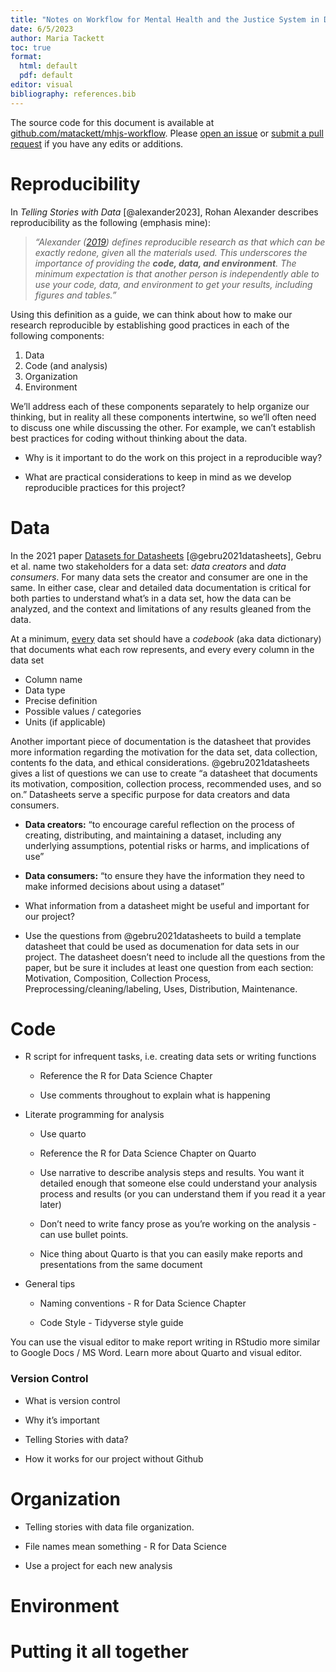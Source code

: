 ```yaml
---
title: "Notes on Workflow for Mental Health and the Justice System in Durham County"
date: 6/5/2023
author: Maria Tackett
toc: true
format: 
  html: default
  pdf: default
editor: visual
bibliography: references.bib
---
```


::: callout-note
The source code for this document is available at [github.com/matackett/mhjs-workflow](https://github.com/matackett/mhjs-workflow). Please [open an issue](https://github.com/matackett/mhjs-workflow/issues) or [submit a pull request](https://github.com/matackett/mhjs-workflow/pulls) if you have any edits or additions.
:::

# Reproducibility  

In *Telling Stories with Data* [@alexander2023], Rohan Alexander describes reproducibility as the following (emphasis mine):

> *"Alexander ([2019](https://tellingstorieswithdata.com/99-references.html#ref-Alexander2019)) defines reproducible research as that which can be exactly redone, given* all *the materials used. This underscores the importance of providing the **code, data, and environment**. The minimum expectation is that another person is independently able to use your code, data, and environment to get your results, including figures and tables."*

Using this definition as a guide, we can think about how to make our research reproducible by establishing good practices in each of the following components:

1.  Data
2.  Code (and analysis)
3.  Organization
4.  Environment

We'll address each of these components separately to help organize our thinking, but in reality all these components intertwine, so we'll often need to discuss one while discussing the other. For example, we can't establish best practices for coding without thinking about the data.

::: {.callout-important appearance="simple" icon="false"}
-   Why is it important to do the work on this project in a reproducible way?

-   What are practical considerations to keep in mind as we develop reproducible practices for this project?
:::

# Data

In the 2021 paper [Datasets for Datasheets](https://arxiv.org/pdf/1803.09010) [@gebru2021datasheets], Gebru et al. name two stakeholders for a data set: *data creators* and *data consumers*. For many data sets the creator and consumer are one in the same. In either case, clear and detailed data documentation is critical for both parties to understand what's in a data set, how the data can be analyzed, and the context and limitations of any results gleaned from the data.

At a minimum, [every]{.underline} data set should have a *codebook* (aka data dictionary) that documents what each row represents, and every every column in the data set

-   Column name
-   Data type
-   Precise definition
-   Possible values / categories
-   Units (if applicable)

Another important piece of documentation is the datasheet that provides more information regarding the motivation for the data set, data collection, contents fo the data, and ethical considerations. @gebru2021datasheets gives a list of questions we can use to create "a datasheet that documents its motivation, composition, collection process, recommended uses, and so on." Datasheets serve a specific purpose for data creators and data consumers.

-   **Data creators:** "to encourage careful reflection on the process of creating, distributing, and maintaining a dataset, including any underlying assumptions, potential risks or harms, and implications of use"

-   **Data consumers:** "to ensure they have the information they need to make informed decisions about using a dataset"

::: {.callout-important appearance="simple"}
-   What information from a datasheet might be useful and important for our project?

-   Use the questions from @gebru2021datasheets to build a template datasheet that could be used as documenation for data sets in our project. The datasheet doesn't need to include all the questions from the paper, but be sure it includes at least one question from each section: Motivation, Composition, Collection Process, Preprocessing/cleaning/labeling, Uses, Distribution, Maintenance.
:::

# Code

-   R script for infrequent tasks, i.e. creating data sets or writing functions

    -   Reference the R for Data Science Chapter

    -   Use comments throughout to explain what is happening

-   Literate programming for analysis

    -   Use quarto

    -   Reference the R for Data Science Chapter on Quarto

    -   Use narrative to describe analysis steps and results. You want it detailed enough that someone else could understand your analysis process and results (or you can understand them if you read it a year later)

    -   Don't need to write fancy prose as you're working on the analysis - can use bullet points.

    -   Nice thing about Quarto is that you can easily make reports and presentations from the same document

-   General tips

    -   Naming conventions - R for Data Science Chapter

    -   Code Style - Tidyverse style guide

::: callout-tip
You can use the visual editor to make report writing in RStudio more similar to Google Docs / MS Word. Learn more about Quarto and visual editor.
:::

### Version Control 

-   What is version control

-   Why it's important

-   Telling Stories with data?

-   How it works for our project without Github

# Organization 

-   Telling stories with data file organization.

-   File names mean something - R for Data Science

-   Use a project for each new analysis

# Environment

# Putting it all together
